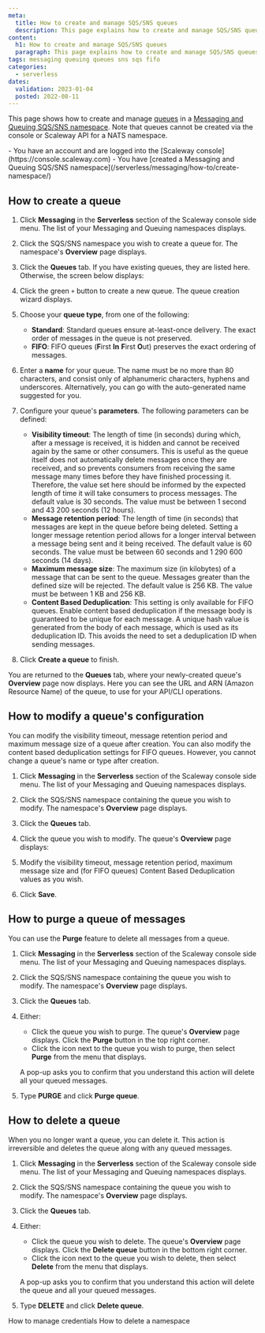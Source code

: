 ```yaml
---
meta:
  title: How to create and manage SQS/SNS queues
  description: This page explains how to create and manage SQS/SNS queues
content:
  h1: How to create and manage SQS/SNS queues
  paragraph: This page explains how to create and manage SQS/SNS queues
tags: messaging queuing queues sns sqs fifo
categories:
  - serverless 
dates:
  validation: 2023-01-04
  posted: 2022-08-11 
---
```


This page shows how to create and manage [queues](/serverless/messaging/concepts/#queue) in a [Messaging and Queuing SQS/SNS namespace](/serverless/messaging/concepts/#namespace). Note that queues cannot be created via the console or Scaleway API for a NATS namespace. 

<Macro id="iam-requirements" />

<Message type="requirement">
  - You have an account and are logged into the [Scaleway console](https://console.scaleway.com)
  - You have [created a Messaging and Queuing SQS/SNS namespace](/serverless/messaging/how-to/create-namespace/)
</Message>

## How to create a queue

1. Click **Messaging** in the **Serverless** section of the Scaleway console side menu. The list of your Messaging and Queuing namespaces displays.

2. Click the SQS/SNS  namespace you wish to create a queue for. The namespace's **Overview** page displays.

3. Click the **Queues** tab. If you have existing queues, they are listed here. Otherwise, the screen below displays:
    <Lightbox src="scaleway-create-queue.webp" alt="" />

4. Click the green `+` button to create a new queue. The queue creation wizard displays.
    <Lightbox src="scaleway-create-queue-wizard.webp" alt="" />

5. Choose your **queue type**, from one of the following:
    - **Standard**: Standard queues ensure at-least-once delivery. The exact order of messages in the queue is not preserved.
    - **FIFO**: FIFO queues (**F**irst **In** **F**irst **O**ut) preserves the exact ordering of messages.

6. Enter a **name** for your queue. The name must be no more than 80 characters, and consist only of alphanumeric characters, hyphens and underscores. Alternatively, you can go with the auto-generated name suggested for you.

7. Configure your queue's **parameters**. The following parameters can be defined:
    - **Visibility timeout**: The length of time (in seconds) during which, after a message is received, it is hidden and cannot be received again by the same or other consumers. This is useful as the queue itself does not automatically delete messages once they are received, and so prevents consumers from receiving the same message many times before they have finished processing it. Therefore, the value set here should be informed by the expected length of time it will take consumers to process messages. The default value is 30 seconds. The value must be between 1 second and 43 200 seconds (12 hours).
    - **Message retention period**: The length of time (in seconds) that messages are kept in the queue before being deleted. Setting a longer message retention period allows for a longer interval between a message being sent and it being received. The default value is 60 seconds. The value must be between 60 seconds and 1 290 600 seconds (14 days).
    - **Maximum message size**: The maximum size (in kilobytes) of a message that can be sent to the queue. Messages greater than the defined size will be rejected. The default value is 256 KB. The value must be between 1 KB and 256 KB.
    - **Content Based Deduplication**: This setting is only available for FIFO queues. Enable content based deduplication if the message body is guaranteed to be unique for each message. A unique hash value is generated from the body of each message, which is used as its deduplication ID. This avoids the need to set a deduplication ID when sending messages.

8. Click **Create a queue** to finish.

You are returned to the **Queues** tab, where your newly-created queue's **Overview** page now displays. Here you can see the URL and ARN (Amazon Resource Name) of the queue, to use for your API/CLI operations.

## How to modify a queue's configuration

You can modify the visibility timeout, message retention period and maximum message size of a queue after creation. You can also modify the content based deduplication settings for FIFO queues. However, you cannot change a queue's name or type after creation.

1. Click **Messaging** in the **Serverless** section of the Scaleway console side menu. The list of your Messaging and Queuing namespaces displays.

2. Click the SQS/SNS  namespace containing the queue you wish to modify. The namespace's **Overview** page displays.

3. Click the **Queues** tab.

4. Click the queue you wish to modify. The queue's **Overview** page displays:

    <Lightbox src="scaleway-queue-overview.webp" alt="" />

5. Modify the visibility timeout, message retention period, maximum message size and (for FIFO queues) Content Based Deduplication values as you wish.

6. Click **Save**.

## How to purge a queue of messages

You can use the **Purge** feature to delete all messages from a queue.

1. Click **Messaging** in the **Serverless** section of the Scaleway console side menu. The list of your Messaging and Queuing namespaces displays.

2. Click the SQS/SNS  namespace containing the queue you wish to modify. The namespace's **Overview** page displays.

3. Click the **Queues** tab.

4. Either:
    - Click the queue you wish to purge. The queue's **Overview** page displays. Click the **Purge** button in the top right corner.
    - Click the <Icon name="more" /> icon next to the queue you wish to purge, then select **Purge** from the menu that displays.

    A pop-up asks you to confirm that you understand this action will delete all your queued messages.

    <Lightbox src="scaleway-purge-queue.webp" alt="" />

5. Type **PURGE** and click **Purge queue**.


## How to delete a queue

When you no longer want a queue, you can delete it. This action is irreversible and deletes the queue along with any queued messages.

1. Click **Messaging** in the **Serverless** section of the Scaleway console side menu. The list of your Messaging and Queuing namespaces displays.

2. Click the SQS/SNS  namespace containing the queue you wish to modify. The namespace's **Overview** page displays.

3. Click the **Queues** tab.

4. Either:
    - Click the queue you wish to delete. The queue's **Overview** page displays. Click the **Delete queue** button in the bottom right corner.
    - Click the <Icon name="more" /> icon next to the queue you wish to delete, then select **Delete** from the menu that displays.

    A pop-up asks you to confirm that you understand this action will delete the queue and all your queued messages.

    <Lightbox src="scaleway-purge-queue.webp" alt="" />

5. Type **DELETE** and click **Delete queue**.


<Navigation title="See Also">
  <PreviousButton to="/serverless/messaging/how-to/manage-credentials/">How to manage credentials</PreviousButton>
  <NextButton to="/serverless/messaging/how-to/delete-namespace/">How to delete a namespace</NextButton>
</Navigation>

